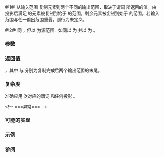 {{cpp/ranges/title|partition_copy|partition_copy_result}}
{{cpp/algorithm/ranges/navbar}}
{{dcl begin}}
{{dcl header|algorithm}}
{{dcl h|调用签名}}
{{dcl|since=c++20|num=1|1=
template&lt; std::input_iterator I, std::sentinel_for&lt;I&gt; S,
          std::weakly_incrementable O1, std::weakly_incrementable O2,
          class Proj = std::identity,
          std::indirect_unary_predicate&lt;std::projected&lt;I, Proj&gt;&gt; Pred &gt;
requires std::indirectly_copyable&lt;I, O1&gt; &amp;&amp;
         std::indirectly_copyable&lt;I, O2&gt;
constexpr partition_copy_result&lt;I, O1, O2&gt;
    partition_copy( I first, S last, O1 out_true, O2 out_false,
                    Pred pred, Proj proj = {} );
}}
{{dcl|since=c++20|num=2|1=
template&lt; ranges::input_range R,
          std::weakly_incrementable O1, std::weakly_incrementable O2,
          class Proj = std::identity,
          std::indirect_unary_predicate&lt;std::projected&lt;iterator_t&lt;R&gt;, Proj&gt;&gt; Pred &gt;
requires std::indirectly_copyable&lt;ranges::iterator_t&lt;R&gt;, O1&gt; &amp;&amp;
         std::indirectly_copyable&lt;ranges::iterator_t&lt;R&gt;, O2&gt;
constexpr partition_copy_result&lt;ranges::borrowed_iterator_t&lt;R&gt;, O1, O2&gt;
    partition_copy( R&amp;&amp; r, O1 out_true, O2 out_false,
                    Pred pred, Proj proj = {} );
}}
{{dcl h|辅助类型}}
{{dcl|num=3|since=c++20|1=
template&lt; class I, class O1, class O2 &gt;
using partition_copy_result = ranges::in_out_out_result&lt;I, O1, O2&gt;;
}}
{{dcl end}}

@1@ 从输入范围 {{range|first|last}} 复制元素到两个不同的输出范围，取决于谓词 {{c|pred}} 所返回的值。由 {{c|proj}} 投影后满足 {{c|pred}} 的元素被复制到始于 {{c|out_true}} 的范围。剩余元素被复制到始于 {{c|out_false}} 的范围。若输入范围与任一输出范围重叠，则行为未定义。

@2@ 同 {{v|1}}，但以 {{c|r}} 为源范围，如同以 {{c|ranges::begin(r)}} 为 {{c|first}} 并以 {{c|ranges::end(r)}} 为 {{c|last}}。

{{cpp/ranges/niebloid}}

===参数===
{{par begin}}
{{par range|3=要复制的|range=源|sentinel=yes}}
{{par|r|要复制的输入元素源范围}}
{{par|out_true|满足 {{c|pred}} 的元素所输出范围的起始}}
{{par|out_false|不满足 {{c|pred}} 的元素所输出范围的起始}}
{{par|pred|应用到投影后元素的谓词}}
{{par|proj|应用到元素的投影}}
{{par end}}

===返回值===
{{c|{last, o1, o2} }}，其中 {{tt|o1}} 与 {{tt|o2}} 分别为复制完成后两个输出范围的末尾。

===复杂度===
准确应用 {{c|ranges::distance(first, last)}} 次对应的谓词 {{c|comp}} 和任何投影 {{c|proj}}。

&lt;!-- ===异常=== --&gt;
===可能的实现===
{{eq fun|1=
struct partition_copy_fn
{
    template&lt;std::input_iterator I, std::sentinel_for&lt;I&gt; S,
             std::weakly_incrementable O1, std::weakly_incrementable O2,
             class Proj = std::identity, std::indirect_unary_predicate&lt;
             std::projected&lt;I, Proj&gt;&gt; Pred&gt;
    requires std::indirectly_copyable&lt;I, O1&gt; &amp;&amp; std::indirectly_copyable&lt;I, O2&gt;
    constexpr ranges::partition_copy_result&lt;I, O1, O2&gt;
        operator()(I first, S last, O1 out_true, O2 out_false,
                   Pred pred, Proj proj = {}) const
    {
        for (; first != last; ++first)
            if (!!std::invoke(pred, std::invoke(proj, *first)))
                *out_true = *first, ++out_true;
            else
                *out_false = *first, ++out_false;
        return {std::move(first), std::move(out_true), std::move(out_false)};
    }

    template&lt;ranges::input_range R,
             std::weakly_incrementable O1, std::weakly_incrementable O2,
             class Proj = std::identity,
             std::indirect_unary_predicate&lt;std::projected&lt;iterator_t&lt;R&gt;, Proj&gt;&gt; Pred&gt;
    requires std::indirectly_copyable&lt;ranges::iterator_t&lt;R&gt;, O1&gt; &amp;&amp;
             std::indirectly_copyable&lt;ranges::iterator_t&lt;R&gt;, O2&gt;
    constexpr ranges::partition_copy_result&lt;ranges::borrowed_iterator_t&lt;R&gt;, O1, O2&gt;
        operator()(R&amp;&amp; r, O1 out_true, O2 out_false, Pred pred, Proj proj = {}) const
    {
        return (*this)(ranges::begin(r), ranges::end(r), std::move(out_true),
                       std::move(out_false), std::move(pred), std::move(proj));
    }
};

inline constexpr partition_copy_fn partition_copy {};
}}

===示例===
{{example|code=
#include &lt;algorithm&gt;
#include &lt;cctype&gt;
#include &lt;iostream&gt;
#include &lt;iterator&gt;
#include &lt;vector&gt;

int main()
{
    const auto in = {'N', '3', 'U', 'M', '1', 'B', '4', 'E', '1', '5', 'R', '9'};

    std::vector&lt;int&gt; o1(size(in)), o2(size(in));

    auto pred = [](char c) { return std::isalpha(c); };

    auto ret = std::ranges::partition_copy(in, o1.begin(), o2.begin(), pred);

    std::ostream_iterator&lt;char&gt; cout {std::cout, " "};
    std::cout &lt;&lt; "in = ";
    std::ranges::copy(in, cout);
    std::cout &lt;&lt; "\no1 = ";
    std::copy(o1.begin(), ret.out1, cout);
    std::cout &lt;&lt; "\no2 = ";
    std::copy(o2.begin(), ret.out2, cout);
    std::cout &lt;&lt; '\n';
}
|output=
in = N 3 U M 1 B 4 E 1 5 R 9
o1 = N U M B E R
o2 = 3 1 4 1 5 9
}}

===参阅===
{{dsc begin}}
{{dsc inc|cpp/algorithm/ranges/dsc partition}}
{{dsc inc|cpp/algorithm/ranges/dsc stable_partition}}
{{dsc inc|cpp/algorithm/ranges/dsc copy}}
{{dsc inc|cpp/algorithm/ranges/dsc remove_copy}}
{{dsc inc|cpp/algorithm/dsc partition_copy}}
{{dsc end}}

{{langlinks|de|en|es|fr|it|ja|pt|ru}}